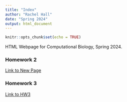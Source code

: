 ```yaml
---
title: "Index"
author: "Rachel Hall"
date: "Spring 2024"
output: html_document
---
```


```r
knitr::opts_chunk$set(echo = TRUE)
```

HTML Webpage for Computational Biology, Spring 2024. 

### Homework 2
[Link to New Page](newpage.html)

### Homework 3
[Link to HW3](HW3.html)

